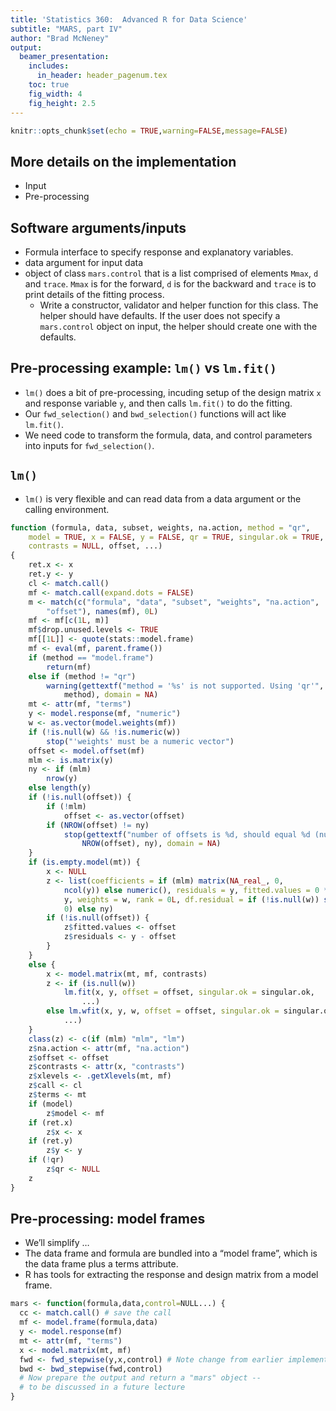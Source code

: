 ```yaml
---
title: 'Statistics 360:  Advanced R for Data Science'
subtitle: "MARS, part IV"
author: "Brad McNeney"
output: 
  beamer_presentation:
    includes:
      in_header: header_pagenum.tex
    toc: true
    fig_width: 4
    fig_height: 2.5
---
```


```r
knitr::opts_chunk$set(echo = TRUE,warning=FALSE,message=FALSE)
```

## More details on the implementation

* Input
* Pre-processing

## Software arguments/inputs

* Formula interface to specify response and explanatory variables.
* data argument for input data
* object of class `mars.control` that is a list comprised
of elements
`Mmax`, `d` and `trace`. `Mmax` is for the forward, `d` is for
the backward and `trace` is to print details of 
the fitting process.
    * Write a constructor, validator and helper
    function for this class. The helper should have
    defaults. If the user does not specify a 
    `mars.control` object on input, the helper
    should create one with the defaults.

## Pre-processing example: `lm()` vs `lm.fit()`

* `lm()` does a bit of pre-processing, incuding
setup of the design matrix `x` and response variable `y`,
and then calls `lm.fit()` to do the fitting.
* Our `fwd_selection()` and 
`bwd_selection()` functions will act like `lm.fit()`. 
* We need code to 
transform the formula, data, and control parameters
into inputs for `fwd_selection()`.

## `lm()`

* `lm()` is very flexible and can read data from 
a data argument or the calling environment.

\tiny

```r
function (formula, data, subset, weights, na.action, method = "qr", 
    model = TRUE, x = FALSE, y = FALSE, qr = TRUE, singular.ok = TRUE, 
    contrasts = NULL, offset, ...) 
{
    ret.x <- x
    ret.y <- y
    cl <- match.call()
    mf <- match.call(expand.dots = FALSE)
    m <- match(c("formula", "data", "subset", "weights", "na.action", 
        "offset"), names(mf), 0L)
    mf <- mf[c(1L, m)]
    mf$drop.unused.levels <- TRUE
    mf[[1L]] <- quote(stats::model.frame)
    mf <- eval(mf, parent.frame())
    if (method == "model.frame") 
        return(mf)
    else if (method != "qr") 
        warning(gettextf("method = '%s' is not supported. Using 'qr'", 
            method), domain = NA)
    mt <- attr(mf, "terms")
    y <- model.response(mf, "numeric")
    w <- as.vector(model.weights(mf))
    if (!is.null(w) && !is.numeric(w)) 
        stop("'weights' must be a numeric vector")
    offset <- model.offset(mf)
    mlm <- is.matrix(y)
    ny <- if (mlm) 
        nrow(y)
    else length(y)
    if (!is.null(offset)) {
        if (!mlm) 
            offset <- as.vector(offset)
        if (NROW(offset) != ny) 
            stop(gettextf("number of offsets is %d, should equal %d (number of observations)", 
                NROW(offset), ny), domain = NA)
    }
    if (is.empty.model(mt)) {
        x <- NULL
        z <- list(coefficients = if (mlm) matrix(NA_real_, 0, 
            ncol(y)) else numeric(), residuals = y, fitted.values = 0 * 
            y, weights = w, rank = 0L, df.residual = if (!is.null(w)) sum(w != 
            0) else ny)
        if (!is.null(offset)) {
            z$fitted.values <- offset
            z$residuals <- y - offset
        }
    }
    else {
        x <- model.matrix(mt, mf, contrasts)
        z <- if (is.null(w)) 
            lm.fit(x, y, offset = offset, singular.ok = singular.ok, 
                ...)
        else lm.wfit(x, y, w, offset = offset, singular.ok = singular.ok, 
            ...)
    }
    class(z) <- c(if (mlm) "mlm", "lm")
    z$na.action <- attr(mf, "na.action")
    z$offset <- offset
    z$contrasts <- attr(x, "contrasts")
    z$xlevels <- .getXlevels(mt, mf)
    z$call <- cl
    z$terms <- mt
    if (model) 
        z$model <- mf
    if (ret.x) 
        z$x <- x
    if (ret.y) 
        z$y <- y
    if (!qr) 
        z$qr <- NULL
    z
}

```

## Pre-processing: model frames

* We'll simplify ...
* The data frame and formula are bundled into a 
"model frame", which is the data frame plus a 
terms attribute.
* R has tools for extracting the response and design
matrix from a model frame.

\footnotesize

```r
mars <- function(formula,data,control=NULL...) {
  cc <- match.call() # save the call
  mf <- model.frame(formula,data)
  y <- model.response(mf)
  mt <- attr(mf, "terms")
  x <- model.matrix(mt, mf)
  fwd <- fwd_stepwise(y,x,control) # Note change from earlier implementation
  bwd <- bwd_stepwise(fwd,control)
  # Now prepare the output and return a "mars" object -- 
  # to be discussed in a future lecture
}
```

